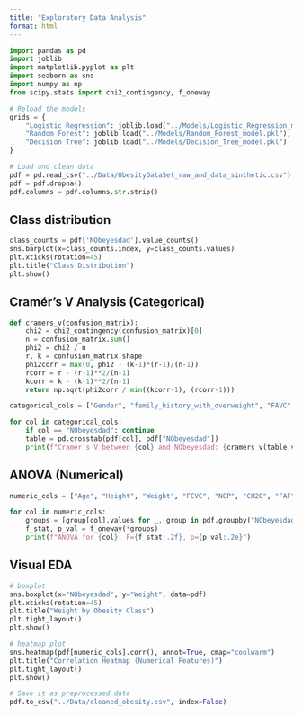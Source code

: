 ```yaml
---
title: "Exploratory Data Analysis"
format: html
---
```


```python
import pandas as pd
import joblib
import matplotlib.pyplot as plt
import seaborn as sns
import numpy as np
from scipy.stats import chi2_contingency, f_oneway

# Reload the models
grids = {
    "Logistic Regression": joblib.load("../Models/Logistic_Regression_model.pkl"),
    "Random Forest": joblib.load("../Models/Random_Forest_model.pkl"),
    "Decision Tree": joblib.load("../Models/Decision_Tree_model.pkl")
}

# Load and clean data
pdf = pd.read_csv("../Data/ObesityDataSet_raw_and_data_sinthetic.csv")
pdf = pdf.dropna()
pdf.columns = pdf.columns.str.strip()
```


## Class distribution

```python
class_counts = pdf['NObeyesdad'].value_counts()
sns.barplot(x=class_counts.index, y=class_counts.values)
plt.xticks(rotation=45)
plt.title("Class Distribution")
plt.show()
```



## Cramér's V Analysis (Categorical)

```python
def cramers_v(confusion_matrix):
    chi2 = chi2_contingency(confusion_matrix)[0]
    n = confusion_matrix.sum()
    phi2 = chi2 / n
    r, k = confusion_matrix.shape
    phi2corr = max(0, phi2 - (k-1)*(r-1)/(n-1))
    rcorr = r - (r-1)**2/(n-1)
    kcorr = k - (k-1)**2/(n-1)
    return np.sqrt(phi2corr / min((kcorr-1), (rcorr-1)))

categorical_cols = ["Gender", "family_history_with_overweight", "FAVC", "CAEC", "SMOKE", "SCC", "CALC", "MTRANS"]

for col in categorical_cols:
    if col == "NObeyesdad": continue
    table = pd.crosstab(pdf[col], pdf["NObeyesdad"])
    print(f"Cramér’s V between {col} and NObeyesdad: {cramers_v(table.values):.3f}")


```

## ANOVA (Numerical)
```python
numeric_cols = ["Age", "Height", "Weight", "FCVC", "NCP", "CH2O", "FAF", "TUE"]

for col in numeric_cols:
    groups = [group[col].values for _, group in pdf.groupby("NObeyesdad")]
    f_stat, p_val = f_oneway(*groups)
    print(f"ANOVA for {col}: F={f_stat:.2f}, p={p_val:.2e}")
```

## Visual EDA
```python
# boxplot
sns.boxplot(x="NObeyesdad", y="Weight", data=pdf)
plt.xticks(rotation=45)
plt.title("Weight by Obesity Class")
plt.tight_layout()
plt.show()

# heatmap plot
sns.heatmap(pdf[numeric_cols].corr(), annot=True, cmap="coolwarm")
plt.title("Correlation Heatmap (Numerical Features)")
plt.tight_layout()
plt.show()
```



```python
# Save it as preprocessed data
pdf.to_csv("../Data/cleaned_obesity.csv", index=False)

```
